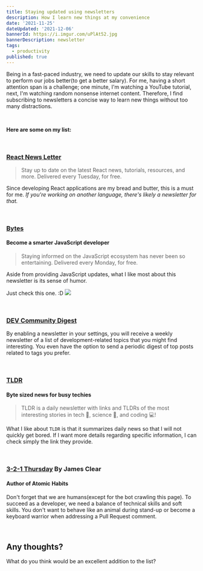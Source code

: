 ```yaml
---
title: Staying updated using newsletters
description: How I learn new things at my convenience
date: '2021-11-25'
dateUpdated: '2021-12-06'
bannerId: https://i.imgur.com/uPlAt52.jpg
bannerDescription: newsletter
tags:
  - productivity
published: true 
---
```


Being in a fast-paced industry,  we need to update our skills to stay relevant to perform our jobs better(to get a better salary). For me, having a short attention span is a challenge; one minute, I'm watching a YouTube tutorial, next, I'm watching random nonsense internet content. Therefore, I find subscribing to newsletters a concise way to learn new things without too many distractions.

<br />

**Here are some on my list:**

<br />

### [React News Letter](https://reactnewsletter.com/)
> Stay up to date on the latest React news, tutorials, resources, and more. Delivered every Tuesday, for free.

Since developing React applications are my bread and butter, this is a must for me. _If you're working on another language, there's likely a newsletter for that._

<br />

### [Bytes](https://bytes.dev?x=1095221753)
#### Become a smarter JavaScript developer
> Staying informed on the JavaScript ecosystem has never been so entertaining. Delivered every Monday, for free.

Aside from providing JavaScript updates, what I like most about this newsletter is its sense of humor.

Just check this one. :D
<Img src="https://i.imgur.com/hcacBBm.png" />

<br />

### [DEV Community Digest](https://dev.to/settings/notifications)
By enabling a newsletter in your settings, you will receive a weekly newsletter of a list of development-related topics that you might find interesting. You even have the option to send a periodic digest of top posts related to tags you prefer.

<br />

### [TLDR](https://messaged.com/tldr/)
#### Byte sized news for busy techies
> TLDR is a daily newsletter with links and TLDRs of the most interesting stories in tech 📱, science 🚀, and coding 💻!

What I like about `TLDR` is that it summarizes daily news so that I will not quickly get bored. If I want more details regarding specific information, I can check simply the link they provide.

<br />

### [3-2-1 Thursday](https://jamesclear.com/3-2-1/refer?rh_ref=e281bada) By James Clear
#### Author of Atomic Habits

Don't forget that we are humans(except for the bot crawling this page). To succeed as a developer, we need a balance of technical skills and soft skills. You don't want to behave like an animal during stand-up or become a keyboard warrior when addressing a Pull Request comment.

<br />

## Any thoughts?
What do you think would be an excellent addition to the list?